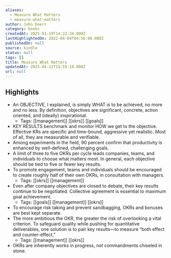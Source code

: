 ```yaml
---
aliases:
  - Measure What Matters
  - measure-what-matters
author: John Doerr
category: books
createdAt: 2025-01-19T14:32:34.000Z
lastHighlightedOn: 2022-04-04T04:56:00.000Z
publishedOn: null
source: kindle
status: null
tags: []
title: Measure What Matters
updatedAt: 2025-04-12T15:55:19.000Z
url: null
---
```

## Highlights

- An OBJECTIVE, I explained, is simply WHAT is to be achieved, no more and no less. By definition, objectives are significant, concrete, action oriented, and (ideally) inspirational.
    - Tags: [[management]] [[okrs]] [[goals]]
- KEY RESULTS benchmark and monitor HOW we get to the objective. Effective KRs are specific and time-bound, aggressive yet realistic. Most of all, they are measurable and verifiable.
- Among experiments in the field, 90 percent confirm that productivity is enhanced by well-defined, challenging goals.
- A limit of three to five OKRs per cycle leads companies, teams, and individuals to choose what matters most. In general, each objective should be tied to five or fewer key results.
- To promote engagement, teams and individuals should be encouraged to create roughly half of their own OKRs, in consultation with managers.
    - Tags: [[okrs]] [[management]]
- Even after company objectives are closed to debate, their key results continue to be negotiated. Collective agreement is essential to maximum goal achievement.
    - Tags: [[goals]] [[management]] [[okrs]]
- To encourage risk taking and prevent sandbagging, OKRs and bonuses are best kept separate.
- The more ambitious the OKR, the greater the risk of overlooking a vital criterion. To safeguard quality while pushing for quantitative deliverables, one solution is to pair key results—to measure “both effect and counter-effect,”
    - Tags: [[management]] [[okrs]]
- OKRs are inherently works in progress, not commandments chiseled in stone.
